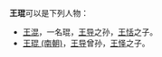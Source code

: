 '''王琨'''可以是下列人物：
*[[王混|王混]]，一名琨，[[王导|王导]]之孙，[[王恬|王恬]]之子。
*[[王琨_(南朝)|王琨 (南朝)]]，[[王导|王导]]曾孙，[[王怿|王怿]]之子。



{{disambig|H弘|cat=二字王姓人名消歧义}}